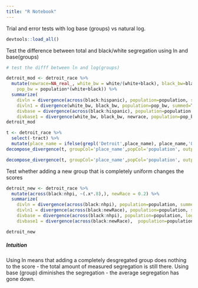 ```yaml
---
title: "R Notebook"
---
```


Trial and error tests with log base (groups) vs natural log.

```r
devtools::load_all()
```

Test the difference between total and black/white segregation using ln and base(groups)
```r
# test the difff between ln and log(groups)

detroit_mod <- detroit_race %>%
  mutate(newrace=NA_real_, white_bw = white/(white+black), black_bw=black/(white+black),
    pop_bw = population*(white+black)) %>%
  summarize(
    divln = divergence(across(black:hispanic), population=population, summed=T),
    divln1 = divergence(white_bw, black_bw, population=pop_bw, summed=T),
    divbase = divergence(across(black:hispanic), population=population, logBase=4, summed=T),
    divbase1 = divergence(white_bw, black_bw, newrace, population=pop_bw, logBase=2, summed=T))
detroit_mod

t <- detroit_race %>%
  select(-tract) %>%
  mutate(place_name = ifelse(grepl('Detroit',place_name), place_name,'Other'))
decompose_divergence(t, groupCol='place_name',popCol='population', output='all')

decompose_divergence(t, groupCol='place_name',popCol='population', output='all', logBase=6)

```

Test whether adding a new group that is completely uniform changes the scores
```r
detroit_new <- detroit_race %>% 
  mutate(across(black:nhpi, ~(.x*.8),), newRace = 0.2) %>% 
  summarize(
    divln = divergence(across(black:nhpi), population=population, summed=T),
    divln1 = divergence(across(black:newRace), population=population, summed=T),
    divbase = divergence(across(black:nhpi), population=population, logBase=6, summed=T),
    divbase1 = divergence(across(black:newRace),  population=population, logBase=7, summed=T))

detroit_new
```

##### Intuition
Using ln means that adding a completely desgregated group does nothing to the score - the total amount of measured segregation is still there. Using base (group) diminishes the segregation - the average segregation has gone down.



